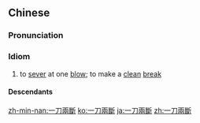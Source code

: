 {{also|一刀両断|一刀两断}}
==Chinese==
{{zh-forms|s=一刀两断}}

===Pronunciation===
{{zh-pron
|m=一dāoliǎngduàn
|c=jat1 dou1 loeng5 dyun6
|cat=cy
}}

===Idiom===
{{zh-idiom}}

# to [[sever]] at one [[blow]]; to make a [[clean]] [[break]]

====Descendants====
{{CJKV||j=一刀両断|いっとうりょうだん|일도양단|nhất đao lưỡng đoạn}}

[[zh-min-nan:一刀兩斷]]
[[ko:一刀兩斷]]
[[ja:一刀兩斷]]
[[zh:一刀兩斷]]
